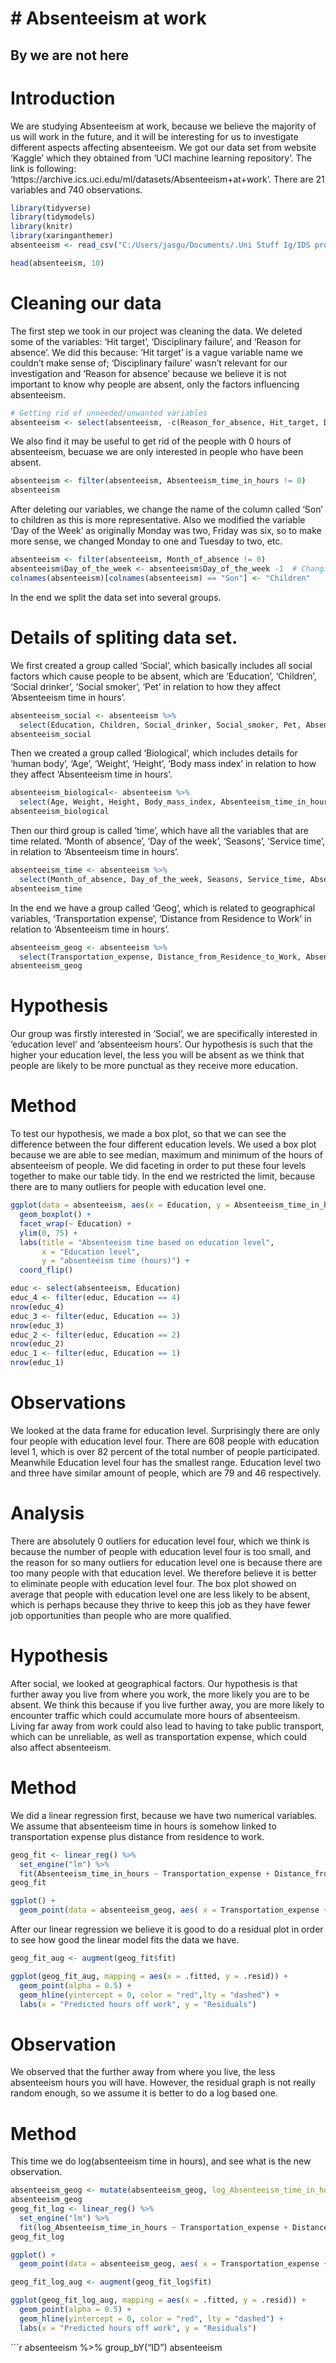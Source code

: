 # Absenteeism at work
======================
## By we are not here

# Introduction
We are studying Absenteeism at work, because we believe the majority of us will work in the future, and it will be interesting for us to investigate  different aspects affecting absenteeism.
We got our data set from website 'Kaggle' which they obtained from 'UCI machine learning repository'. The link is following: 'https://archive.ics.uci.edu/ml/datasets/Absenteeism+at+work'. There are 21 variables and 740 observations.

```r
library(tidyverse)
library(tidymodels)
library(knitr)
library(xaringanthemer)
absenteeism <- read_csv("C:/Users/jasgu/Documents/.Uni Stuff Ig/IDS project/Project-weNotHere/Data/Absenteesim At Work.csv")
```
```r
head(absenteeism, 10)
```

# Cleaning our data
The first step we took in our project was cleaning the data. We deleted some of the variables: 'Hit target', 'Disciplinary failure', and 'Reason for absence'. We did this because: 'Hit target' is a vague variable name we couldn't make sense of; 'Disciplinary failure' wasn't relevant for our investigation and 'Reason for absence' because we believe it is not important to know why people are absent, only the factors influencing absenteeism.

```r
# Getting rid of unneeded/unwanted variables 
absenteeism <- select(absenteeism, -c(Reason_for_absence, Hit_target, Disciplinary_failure) ) 
```
We also find it may be useful to get rid of the people with 0 hours of absenteeism, becuase we are only interested in people who have been absent.
```r
absenteeism <- filter(absenteeism, Absenteeism_time_in_hours != 0)
absenteeism
```

After deleting our variables, we change the name of the column called 'Son' to children as this is more representative. Also we modified the variable 'Day of the Week' as originally Monday was two, Friday was six, so to make more sense, we changed Monday to one and Tuesday to two, etc. 

```r
absenteeism <- filter(absenteeism, Month_of_absence != 0)
absenteeism$Day_of_the_week <- absenteeism$Day_of_the_week -1  # Changing days of the week to 1 = Monday, 5 = Friday
colnames(absenteeism)[colnames(absenteeism) == "Son"] <- "Children"
```
In the end we split the data set into several groups. 

# Details of spliting data set.
We first created a group called 'Social', which basically includes all social factors which cause people to be absent, which are 'Education', 'Children', 'Social drinker', 'Social smoker', 'Pet' in relation to how they affect 'Absenteeism time in hours'. 
```r
absenteeism_social <- absenteeism %>%
  select(Education, Children, Social_drinker, Social_smoker, Pet, Absenteeism_time_in_hours)
absenteeism_social
```
Then we created a group called 'Biological', which includes details for 'human body', 'Age', 'Weight', 'Height', 'Body mass index' in relation to how they affect 'Absenteeism time in hours'.
```r
absenteeism_biological<- absenteeism %>%
  select(Age, Weight, Height, Body_mass_index, Absenteeism_time_in_hours)
absenteeism_biological
```
Then our third group is called 'time', which have all the variables that are time related. 'Month of absence', 'Day of the week', 'Seasons', 'Service time', in relation to 'Absenteeism time in hours'.
```r
absenteeism_time <- absenteeism %>%
  select(Month_of_absence, Day_of_the_week, Seasons, Service_time, Absenteeism_time_in_hours)
absenteeism_time
```
In the end we have a group called 'Geog', which is related to geographical variables, 'Transportation expense', 'Distance from Residence to Work' in relation to 'Absenteeism time in hours'.
```r
absenteeism_geog <- absenteeism %>%
  select(Transportation_expense, Distance_from_Residence_to_Work, Absenteeism_time_in_hours)
absenteeism_geog
```

# Hypothesis
Our group was firstly interested in 'Social', we are specifically interested in 'education level' and 'absenteeism hours'. Our hypothesis is such that the higher your education level, the less you will be absent as we think that people are likely to be more punctual as they receive more education.

# Method
To test our hypothesis, we made a box plot, so that we can see the difference between the four different education levels. We used a box plot because we are able to see median, maximum and minimum of the hours of absenteeism of people. We did faceting in order to put these four levels together to make our table tidy. In the end we restricted the limit, because there are to many outliers for people with education level one.

```r
ggplot(data = absenteeism, aes(x = Education, y = Absenteeism_time_in_hours)) +
  geom_boxplot() + 
  facet_wrap(~ Education) +
  ylim(0, 75) +
  labs(title = "Absenteeism time based on education level", 
       x = "Education level",
       y = "absenteeism time (hours)") +
  coord_flip() 

educ <- select(absenteeism, Education)
educ_4 <- filter(educ, Education == 4)
nrow(educ_4)
educ_3 <- filter(educ, Education == 3)
nrow(educ_3)
educ_2 <- filter(educ, Education == 2)
nrow(educ_2)
educ_1 <- filter(educ, Education == 1)
nrow(educ_1)


```

# Observations
We looked at the data frame for education level. Surprisingly there are only four people with education level four. There are 608 people with education level 1, which is over 82 percent of the total number of people participated. Meanwhile Education level four has the smallest range. Education level two and three have similar amount of people, which are 79 and 46 respectively. 

# Analysis
There are absolutely 0 outliers for education level four, which we think is because the number of people with education level four is too small, and the reason for so many outliers for education level one is because there are too many people with that education level. We therefore believe it is better to eliminate people with education level four. The box plot showed on average that people with education level one are less likely to be absent, which is perhaps because they thrive to keep this job as they have fewer job opportunities than people who are more qualified.

# Hypothesis
After social, we looked at geographical factors. Our hypothesis is that further away you live from where you work, the more likely you are to be absent. We think this because if you live further away, you are more likely to encounter traffic which could accumulate more hours of absenteeism. Living far away from work could also lead to having to take public transport, which can be unreliable, as well as transportation expense, which could also affect absenteeism.

# Method
We did a linear regression first, because we have two numerical variables. We assume that absenteeism time in hours is somehow linked to transportation expense plus distance from residence to work.
```r
geog_fit <- linear_reg() %>%
  set_engine("lm") %>%
  fit(Absenteeism_time_in_hours ~ Transportation_expense + Distance_from_Residence_to_Work, data = absenteeism_geog) 
geog_fit

ggplot() +
  geom_point(data = absenteeism_geog, aes( x = Transportation_expense + Distance_from_Residence_to_Work, y = Absenteeism_time_in_hours ))


```
After our linear regression we believe it is good to do a residual plot in order to see how good the linear model fits the data we have.
```r
geog_fit_aug <- augment(geog_fit$fit)

ggplot(geog_fit_aug, mapping = aes(x = .fitted, y = .resid)) +
  geom_point(alpha = 0.5) +
  geom_hline(yintercept = 0, color = "red",lty = "dashed") +
  labs(x = "Predicted hours off work", y = "Residuals")
```

# Observation
We observed that the further away from where you live, the less absenteeism hours you will have. However, the residual graph is not really random enough, so we assume it is better to do a log based one.

# Method 
This time we do log(absenteeism time in hours), and see what is the new observation.
```r
absenteeism_geog <- mutate(absenteeism_geog, log_Absenteeism_time_in_hours = log(Absenteeism_time_in_hours))
absenteeism_geog
geog_fit_log <- linear_reg() %>%
  set_engine("lm") %>%
  fit(log_Absenteeism_time_in_hours ~ Transportation_expense + Distance_from_Residence_to_Work, data = absenteeism_geog) 
geog_fit_log

ggplot() +
  geom_point(data = absenteeism_geog, aes( x = Transportation_expense + Distance_from_Residence_to_Work, y = log_Absenteeism_time_in_hours))
```

```r
geog_fit_log_aug <- augment(geog_fit_log$fit)

ggplot(geog_fit_log_aug, mapping = aes(x = .fitted, y = .resid)) +
  geom_point(alpha = 0.5) +
  geom_hline(yintercept = 0, color = "red", lty = "dashed") +
  labs(x = "Predicted hours off work", y = "Residuals")
```
```r
absenteeism %>%
  group_bY("ID")
absenteeism
